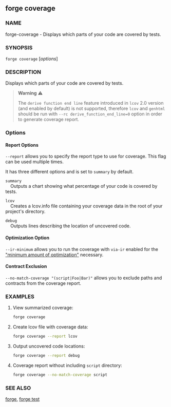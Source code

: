 
## forge coverage

### NAME

forge-coverage - Displays which parts of your code are covered by tests.

### SYNOPSIS

`forge coverage` [*options*]

### DESCRIPTION

Displays which parts of your code are covered by tests.

> **Warning** ⚠️
>
> The `derive function end line` feature introduced in `lcov` 2.0 version (and enabled by default) is not supported, therefore `lcov` and `genhtml` should be run with `--rc derive_function_end_line=0` option in order to generate coverage report.

### Options

#### Report Options

`--report` allows you to specify the report type to use for coverage. This flag can be used multiple times.

It has three different options and is set to `summary` by default.

`summary`  
&nbsp;&nbsp;&nbsp;&nbsp;Outputs a chart showing what percentage of your code is covered by tests.

`lcov`  
&nbsp;&nbsp;&nbsp;&nbsp;Creates a lcov.info file containing your coverage data in the root of your project's directory.

`debug`  
&nbsp;&nbsp;&nbsp;&nbsp;Outputs lines describing the location of uncovered code.

<CommonOptions />

#### Optimization Option

`--ir-minimum` allows you to run the coverage with `via-ir` enabled for the ["minimum amount of optimization"](https://github.com/ethereum/solidity/issues/12533#issuecomment-1013073350) necessary.

#### Contract Exclusion

`--no-match-coverage "(script|Foo|Bar)"` allows you to exclude paths and contracts from the coverage report.

### EXAMPLES

1. View summarized coverage:

   ```sh
   forge coverage
   ```

2. Create lcov file with coverage data:

   ```sh
   forge coverage --report lcov
   ```

3. Output uncovered code locations:

   ```sh
   forge coverage --report debug
   ```

4. Coverage report without including `script` directory:
   ```sh
   forge coverage --no-match-coverage script
   ```

### SEE ALSO

[forge](./forge.md), [forge test](./forge-test.md)

